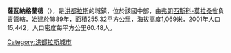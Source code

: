 '''薩瓦納格蘭德'''（{{lang-es|Sabanagrande}}），是[[洪都拉斯|洪都拉斯]]的城鎮，位於該國中部，由[[弗朗西斯科-莫拉桑省|弗朗西斯科-莫拉桑省]]負責管轄，始建於1889年，面積255.32平方公里，海拔高度1,069米，2001年人口15,442，人口密度每平方公里60.48人。

{{coord|13|48|N|87|16|W|display=title|region:HN_type:city_source:GNS-enwiki}}

{{Honduras-geo-stub}}
[[Category:洪都拉斯城市|Category:洪都拉斯城市]]